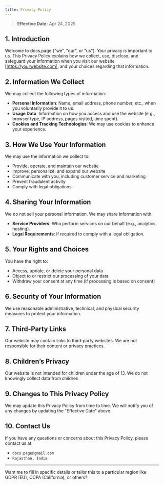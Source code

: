 ```yaml
---
title: Privacy Policy
---
```


> **Effective Date:** Apr 24, 2025

## **1. Introduction**
Welcome to docs.page ("we", "our", or "us"). Your privacy is important to us. This Privacy Policy explains how we collect, use, disclose, and safeguard your information when you visit our website [https://yourwebsite.com], and your choices regarding that information.

## **2. Information We Collect**
We may collect the following types of information:
- **Personal Information**: Name, email address, phone number, etc., when you voluntarily provide it to us.
- **Usage Data**: Information on how you access and use the website (e.g., browser type, IP address, pages visited, time spent).
- **Cookies and Tracking Technologies**: We may use cookies to enhance your experience.

## **3. How We Use Your Information**
We may use the information we collect to:
- Provide, operate, and maintain our website
- Improve, personalize, and expand our website
- Communicate with you, including customer service and marketing
- Prevent fraudulent activity
- Comply with legal obligations

## **4. Sharing Your Information**
We do not sell your personal information. We may share information with:
- **Service Providers**: Who perform services on our behalf (e.g., analytics, hosting).
- **Legal Requirements**: If required to comply with a legal obligation.

## **5. Your Rights and Choices**
You have the right to:
- Access, update, or delete your personal data
- Object to or restrict our processing of your data
- Withdraw your consent at any time (if processing is based on consent)

## **6. Security of Your Information**
We use reasonable administrative, technical, and physical security measures to protect your information.

## **7. Third-Party Links**
Our website may contain links to third-party websites. We are not responsible for their content or privacy practices.

## **8. Children’s Privacy**
Our website is not intended for children under the age of 13. We do not knowingly collect data from children.

## **9. Changes to This Privacy Policy**
We may update this Privacy Policy from time to time. We will notify you of any changes by updating the "Effective Date" above.

## **10. Contact Us**
If you have any questions or concerns about this Privacy Policy, please contact us at:
- `docs.page@gmail.com`
- `Rajasthan, India`
---

Want me to fill in specific details or tailor this to a particular region like GDPR (EU), CCPA (California), or others?
